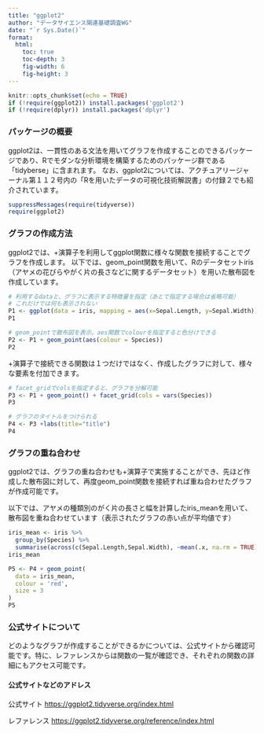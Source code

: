 ```yaml
---
title: "ggplot2"
author: "データサイエンス関連基礎調査WG"
date: "`r Sys.Date()`"
format:
  html:
    toc: true
    toc-depth: 3
    fig-width: 6
    fig-height: 3
---
```


```r
knitr::opts_chunk$set(echo = TRUE)
if (!require(ggplot2)) install.packages('ggplot2')
if (!require(dplyr)) install.packages('dplyr')
```

### パッケージの概要

ggplot2は、一貫性のある文法を用いてグラフを作成することのできるパッケージであり、Rでモダンな分析環境を構築するためのパッケージ群である「tidyberse」に含まれます。 なお、ggplot2については、アクチュアリージャーナル第１１２号内の「Rを用いたデータの可視化技術解説書」の付録２でも紹介されています。

```r
suppressMessages(require(tidyverse))
require(ggplot2)
```

### グラフの作成方法

ggplot2では、+演算子を利用してggplot関数に様々な関数を接続することでグラフを作成します。 以下では、geom_point関数を用いて、Rのデータセットiris（アヤメの花びらやがく片の長さなどに関するデータセット）を用いた散布図を作成しています。

```r
# 利用するdataと、グラフに表示する特徴量を指定（あとで指定する場合は省略可能）
# これだけでは何も表示されない
P1 <- ggplot(data = iris, mapping = aes(x=Sepal.Length, y=Sepal.Width))
P1

# geom_pointで散布図を表示。aes関数でcolourを指定すると色分けできる
P2 <- P1 + geom_point(aes(colour = Species))
P2
```

+演算子で接続できる関数は１つだけではなく、作成したグラフに対して、様々な要素を付加できます。

```r
# facet_gridでcolsを指定すると、グラフを分解可能
P3 <- P1 + geom_point() + facet_grid(cols = vars(Species))
P3

# グラフのタイトルをつけられる
P4 <- P3 +labs(title="title")
P4
```

### グラフの重ね合わせ

ggplot2では、グラフの重ね合わせも+演算子で実施することができ、先ほど作成した散布図に対して、再度geom_point関数を接続すれば重ね合わせたグラフが作成可能です。

以下では、アヤメの種類別のがく片の長さと幅を計算したiris_meanを用いて、散布図を重ね合わせています（表示されたグラフの赤い点が平均値です）

```r
iris_mean <- iris %>%
  group_by(Species) %>%
  summarise(across(c(Sepal.Length,Sepal.Width), ~mean(.x, na.rm = TRUE)))
iris_mean

P5 <- P4 + geom_point(
  data = iris_mean,
  colour = 'red',
  size = 3
)
P5

```

### 公式サイトについて

どのようなグラフが作成することができるかについては、公式サイトから確認可能です。特に、レファレンスからは関数の一覧が確認でき、それぞれの関数の詳細にもアクセス可能です。

#### 公式サイトなどのアドレス

公式サイト <https://ggplot2.tidyverse.org/index.html>

レファレンス <https://ggplot2.tidyverse.org/reference/index.html>

